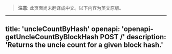 <!-- AUTO-GENERATED-CONTENT:START (ENGLISH-COPY) -->
> **注意**: 此页面尚未翻译成中文。以下内容为英文原版。

---
title: 'uncleCountByHash'
openapi: 'openapi-getUncleCountByBlockHash POST /'
description: 'Returns the uncle count for a given block hash.'
---